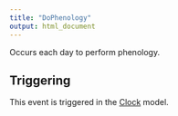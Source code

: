 ```yaml
---
title: "DoPhenology"
output: html_document
---
```



Occurs each day to perform phenology.

## Triggering

This event is triggered in the [Clock](/docs/Models/Clock.qmd) model.
